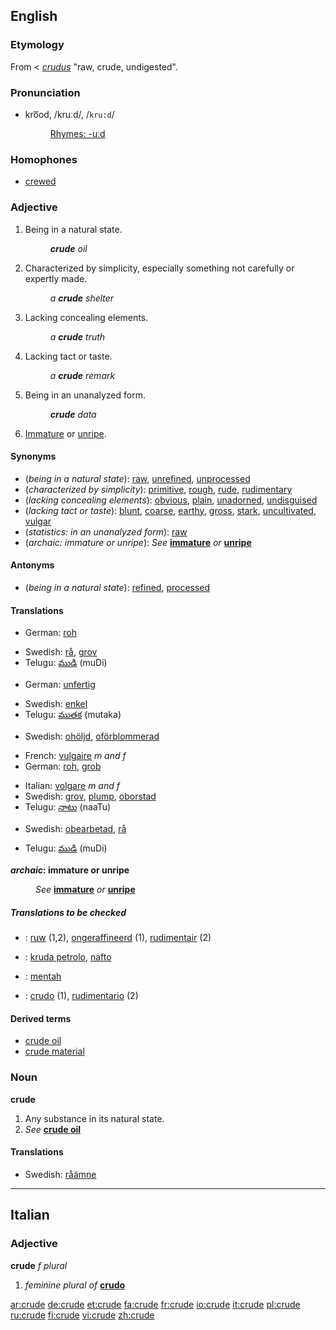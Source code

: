 ==English==

===Etymology===
From {{ME.}} < {{L.}} ''[[crudus]]'' "raw, crude, undigested".

===Pronunciation===
*kro͞od, /kruːd/, /<tt>kru:d</tt>/
*:[[Rhymes:English:-uːd|Rhymes: -uːd]]

===Homophones===
*[[crewed]]

===Adjective===
{{en-adj-er-e|crud|e}}

# Being in a natural state.
#:'''''crude''' oil''
# Characterized by simplicity, especially something not carefully or expertly made.
#:''a '''crude''' shelter''
# Lacking concealing elements.
#:''a '''crude''' truth''
# Lacking tact or taste.
#:''a '''crude''' remark''
# {{statistics}} Being in an unanalyzed form.
#:'''''crude''' data''
# {{archaic}} [[immature|Immature]] or [[unripe]].

====Synonyms====
*(''being in a natural state''): [[raw]], [[unrefined]], [[unprocessed]]
*(''characterized by simplicity''): [[primitive]], [[rough]], [[rude]], [[rudimentary]]
*(''lacking concealing elements''): [[obvious]], [[plain]], [[unadorned]], [[undisguised]]
*(''lacking tact or taste''): [[blunt]], [[coarse]], [[earthy]], [[gross]], [[stark]], [[uncultivated]], [[vulgar]]
*(''statistics: in an unanalyzed form''): [[raw]]
*(''archaic: immature or unripe''): ''See'' '''[[immature]]''' ''or'' '''[[unripe]]'''

====Antonyms====
*(''being in a natural state''): [[refined]], [[processed]]

====Translations====

{{trans-top|being in a natural state}}
*German: [[roh]]
{{trans-mid}}
*Swedish: [[rå]], [[grov]]
*Telugu: [[ముడి]] (muDi)
{{trans-bottom}}

{{trans-top|characterized by simplicity}}
*German: [[unfertig]]
{{trans-mid}}
*Swedish: [[enkel]]
*Telugu: [[ముతక]] (mutaka)
{{trans-bottom}}

{{trans-top|lacking concealing elements}}
{{trans-mid}}
*Swedish: [[ohöljd]], [[oförblommerad]]
{{trans-bottom}}

{{trans-top|lacking tact or taste}}
*French: [[vulgaire]] ''m and f''
*German: [[roh]], [[grob]]
{{trans-mid}}
*Italian: [[volgare]] ''m and f''
*Swedish: [[grov]], [[plump]], [[oborstad]]
*Telugu: [[నాటు]] (naaTu)
{{trans-bottom}}

{{trans-top|statistics: in an unanalyzed form}}
*Swedish: [[obearbetad]], [[rå]]
{{trans-mid}}
*Telugu: [[ముడి]] (muDi)
{{trans-bottom}}

'''''archaic'': immature or unripe'''
:''See'' '''[[immature]]''' ''or'' '''[[unripe]]'''

=====Translations to be checked=====
<!--Remove this section once all of the translations below have been moved into the tables above.-->
{{checktrans}}

*{{ttbc|Dutch}}: [[ruw]] (1,2), [[ongeraffineerd]] (1), [[rudimentair]] (2)
*{{ttbc|Esperanto}}: [[kruda petrolo]], [[nafto]]
*{{ttbc|Indonesian}}: [[mentah]]
*{{ttbc|Spanish}}: [[crudo]] (1), [[rudimentario]] (2)

====Derived terms====
*[[crude oil]]
*[[crude material]]

===Noun===
'''crude'''

# Any substance in its natural state.
# ''See'' '''[[crude oil]]'''

====Translations====

{{trans-top|any substance in its natural state}}
{{trans-mid}}
*Swedish: [[råämne]] {{n}}
{{trans-bottom}}

----

==Italian==

===Adjective===
'''crude''' ''f plural''

# ''feminine plural of'' '''[[crudo#Italian|crudo]]'''

[[ar:crude]]
[[de:crude]]
[[et:crude]]
[[fa:crude]]
[[fr:crude]]
[[io:crude]]
[[it:crude]]
[[pl:crude]]
[[ru:crude]]
[[fi:crude]]
[[vi:crude]]
[[zh:crude]]